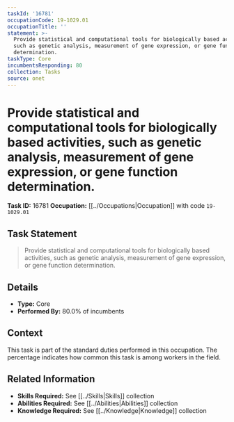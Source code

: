 ```yaml
---
taskId: '16781'
occupationCode: 19-1029.01
occupationTitle: ''
statement: >-
  Provide statistical and computational tools for biologically based activities,
  such as genetic analysis, measurement of gene expression, or gene function
  determination.
taskType: Core
incumbentsResponding: 80
collection: Tasks
source: onet
---
```

# Provide statistical and computational tools for biologically based activities, such as genetic analysis, measurement of gene expression, or gene function determination.

**Task ID:** 16781
**Occupation:** [[../Occupations|Occupation]] with code `19-1029.01`

## Task Statement

> Provide statistical and computational tools for biologically based activities, such as genetic analysis, measurement of gene expression, or gene function determination.

## Details

- **Type:** Core
- **Performed By:** 80.0% of incumbents

## Context

This task is part of the standard duties performed in this occupation. The percentage indicates how common this task is among workers in the field.

## Related Information

- **Skills Required:** See [[../Skills|Skills]] collection
- **Abilities Required:** See [[../Abilities|Abilities]] collection
- **Knowledge Required:** See [[../Knowledge|Knowledge]] collection
